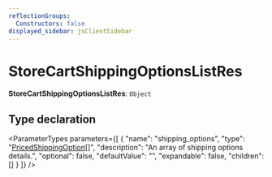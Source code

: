 ```yaml
---
reflectionGroups:
  Constructors: false
displayed_sidebar: jsClientSidebar
---
```



# StoreCartShippingOptionsListRes

 **StoreCartShippingOptionsListRes**: `Object`

## Type declaration

<ParameterTypes parameters={[
  {
    "name": "shipping_options",
    "type": "[PricedShippingOption](js_client.internal.PricedShippingOption.mdx)[]",
    "description": "An array of shipping options details.",
    "optional": false,
    "defaultValue": "",
    "expandable": false,
    "children": []
  }
]} />

